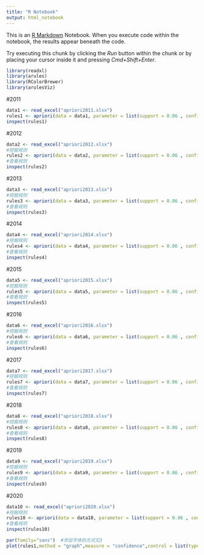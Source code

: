 ```yaml
---
title: "R Notebook"
output: html_notebook
---
```


This is an [R Markdown](http://rmarkdown.rstudio.com) Notebook. When you execute code within the notebook, the results appear beneath the code. 

Try executing this chunk by clicking the *Run* button within the chunk or by placing your cursor inside it and pressing *Cmd+Shift+Enter*. 

```r
library(readxl)
library(arules)
library(RColorBrewer)
library(arulesViz)

```
#2011
```r
data1 <- read_excel("apriori2011.xlsx")
rules1 <- apriori(data = data1, parameter = list(support = 0.06 , confidence = 0.55, minlen =2))
inspect(rules1)
```

#2012
```r
data2 <- read_excel("apriori2012.xlsx")
#挖掘规则
rules2 <- apriori(data = data2, parameter = list(support = 0.06 , confidence = 0.4, minlen =2))
#查看规则
inspect(rules2)

```

#2013
```r
data3 <- read_excel("apriori2013.xlsx")
#挖掘规则
rules3 <- apriori(data = data3, parameter = list(support = 0.06 , confidence = 0.47, minlen =2))
#查看规则
inspect(rules3)

```

#2014
```r
data4 <- read_excel("apriori2014.xlsx")
#挖掘规则
rules4 <- apriori(data = data4, parameter = list(support = 0.06 , confidence = 0.49, minlen =2))
#查看规则
inspect(rules4)

```

#2015
```r
data5 <- read_excel("apriori2015.xlsx")
#挖掘规则
rules5 <- apriori(data = data5, parameter = list(support = 0.06 , confidence = 0.53, minlen =2))
#查看规则
inspect(rules5)

```

#2016
```r
data6 <- read_excel("apriori2016.xlsx")
#挖掘规则
rules6 <- apriori(data = data6, parameter = list(support = 0.06 , confidence = 0.55, minlen =2))
#查看规则
inspect(rules6)

```


#2017
```r
data7 <- read_excel("apriori2017.xlsx")
#挖掘规则
rules7 <- apriori(data = data7, parameter = list(support = 0.06 , confidence = 0.47, minlen =2))
#查看规则
inspect(rules7)

```

#2018
```r
data8 <- read_excel("apriori2018.xlsx")
#挖掘规则
rules8 <- apriori(data = data8, parameter = list(support = 0.06 , confidence = 0.601, minlen =2))
#查看规则
inspect(rules8)

```

#2019
```r
data9 <- read_excel("apriori2019.xlsx")
#挖掘规则
rules9 <- apriori(data = data9, parameter = list(support = 0.06 , confidence = 0.48, minlen =2))
#查看规则
inspect(rules9)

```

#2020
```r
data10 <- read_excel("apriori2020.xlsx")
#挖掘规则
rules10 <- apriori(data = data10, parameter = list(support = 0.06 , confidence = 0.52, minlen =2))
#查看规则
inspect(rules10)

```



```r
par(family="sans")  #添加字体的方式见3
plot(rules1,method = "graph",measure = "confidence",control = list(type="items"),shading = "lift",engine='htmlwidget')
```



